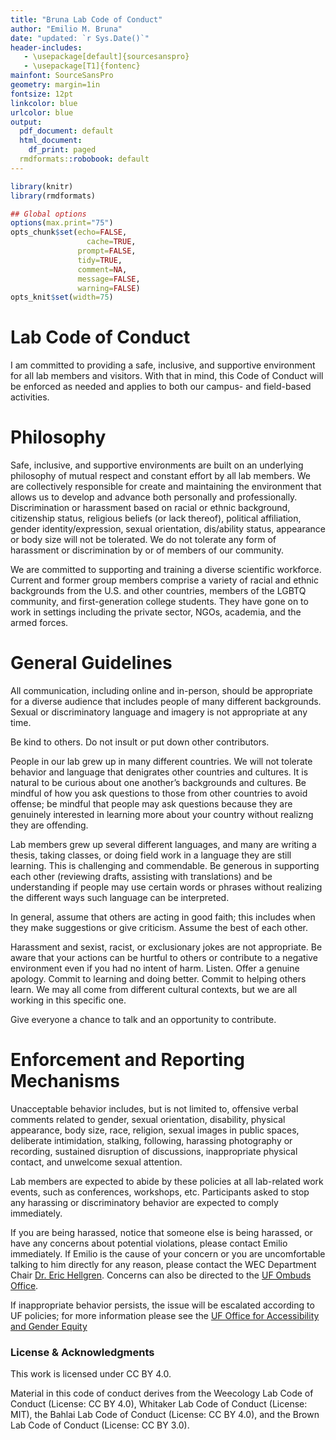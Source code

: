 ```yaml
---
title: "Bruna Lab Code of Conduct"
author: "Emilio M. Bruna"
date: "updated: `r Sys.Date()`"
header-includes:
   - \usepackage[default]{sourcesanspro}
   - \usepackage[T1]{fontenc}
mainfont: SourceSansPro
geometry: margin=1in
fontsize: 12pt
linkcolor: blue
urlcolor: blue
output:
  pdf_document: default
  html_document:
    df_print: paged
  rmdformats::robobook: default
---
```



```r
library(knitr)
library(rmdformats)

## Global options
options(max.print="75")
opts_chunk$set(echo=FALSE,
	             cache=TRUE,
               prompt=FALSE,
               tidy=TRUE,
               comment=NA,
               message=FALSE,
               warning=FALSE)
opts_knit$set(width=75)
```

# Lab Code of Conduct
I am committed to providing a safe, inclusive, and supportive environment for all lab members and visitors. With that in mind, this Code of Conduct will be enforced as needed and applies to both our campus- and field-based activities.

# Philosophy
Safe, inclusive, and supportive environments are built on an underlying philosophy of mutual respect and constant effort by all lab members. We are collectively responsible for create and maintaining the environment that allows us to develop and advance both personally and professionally. Discrimination or harassment based on racial or ethnic background, citizenship status, religious beliefs (or lack thereof), political affiliation, gender identity/expression, sexual orientation, dis/ability status, appearance or body size will not be tolerated. We do not tolerate any form of harassment or discrimination by or of members of our community.

We are committed to supporting and training a diverse scientific workforce. Current and former group members comprise a variety of racial and ethnic backgrounds from the U.S. and other countries, members of the LGBTQ community, and first-generation college students. They have gone on to work in settings including the private sector, NGOs, academia, and the armed forces.

# General Guidelines

All communication, including online and in-person, should be appropriate for a diverse audience that includes people of many different backgrounds. Sexual or discriminatory language and imagery is not appropriate at any time.

Be kind to others. Do not insult or put down other contributors. 

People in our lab grew up in many different countries. We will not tolerate behavior and language that denigrates other countries and cultures. It is natural to be curious about one another's backgrounds and cultures. Be mindful of how you ask questions to those from other countries to avoid offense; be mindful that people may ask questions because they are genuinely interested in learning more about your country without realizng they are offending. 

Lab members grew up several different languages, and many are writing a thesis, taking classes, or doing field work in a  language they are still learning. This is challenging and commendable. Be generous in supporting each other (reviewing drafts, assisting with translations) and be understanding if people may use certain words or phrases without realizing the different ways such language can be interpreted. 

In general, assume that others are acting in good faith; this includes when they make suggestions or give criticism. Assume the best of each other.

Harassment and sexist, racist, or exclusionary jokes are not appropriate.  Be aware that your actions can be hurtful to others or contribute to a negative environment even if you had no intent of harm. Listen. Offer a genuine apology.  Commit to learning and doing better. Commit to helping others learn. We may all come from different cultural contexts, but we are all working in this specific one.

Give everyone a chance to talk and an opportunity to contribute.

# Enforcement and Reporting Mechanisms


Unacceptable behavior includes, but is not limited to, offensive verbal comments related to gender, sexual orientation, disability, physical appearance, body size, race, religion, sexual images in public spaces, deliberate intimidation, stalking, following, harassing photography or recording, sustained disruption of discussions, inappropriate physical contact, and unwelcome sexual attention.

Lab members are expected to abide by these policies at all lab-related work events, such as conferences, workshops, etc.
Participants asked to stop any harassing or discriminatory behavior are expected to comply immediately.

If you are being harassed, notice that someone else is being harassed, or have any concerns about potential violations, please contact Emilio immediately. If Emilio is the cause of your concern or you are uncomfortable talking to him directly for any reason, please contact the WEC Department Chair [Dr. Eric Hellgren](mailto:hellgren@ufl.edu). Concerns can also be directed to the [UF Ombuds Office](https://www.ombuds.ufl.edu/).

If inappropriate behavior persists, the issue will be escalated according to UF policies; for more information please see the [UF Office for Accessibility and Gender Equity](https://titleix.ufl.edu/)

### License & Acknowledgments

This work is licensed under CC BY 4.0.

Material in this code of conduct derives from the Weecology Lab Code of Conduct (License: CC BY 4.0), Whitaker Lab Code of Conduct (License: MIT), the Bahlai Lab Code of Conduct (License: CC BY 4.0), and the Brown Lab Code of Conduct (License: CC BY 3.0).
